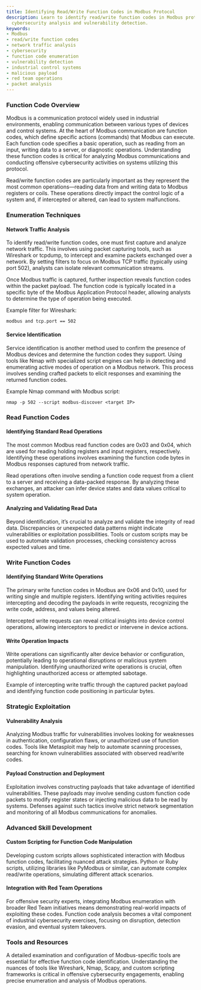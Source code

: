 ```yaml
---
title: Identifying Read/Write Function Codes in Modbus Protocol
description: Learn to identify read/write function codes in Modbus protocols for enhanced
  cybersecurity analysis and vulnerability detection.
keywords:
- Modbus
- read/write function codes
- network traffic analysis
- cybersecurity
- function code enumeration
- vulnerability detection
- industrial control systems
- malicious payload
- red team operations
- packet analysis
---
```


### Function Code Overview

Modbus is a communication protocol widely used in industrial environments, enabling communication between various types of devices and control systems. At the heart of Modbus communication are function codes, which define specific actions (commands) that Modbus can execute. Each function code specifies a basic operation, such as reading from an input, writing data to a server, or diagnostic operations. Understanding these function codes is critical for analyzing Modbus communications and conducting offensive cybersecurity activities on systems utilizing this protocol. 

Read/write function codes are particularly important as they represent the most common operations—reading data from and writing data to Modbus registers or coils. These operations directly impact the control logic of a system and, if intercepted or altered, can lead to system malfunctions.

### Enumeration Techniques

#### Network Traffic Analysis

To identify read/write function codes, one must first capture and analyze network traffic. This involves using packet capturing tools, such as Wireshark or tcpdump, to intercept and examine packets exchanged over a network. By setting filters to focus on Modbus TCP traffic (typically using port 502), analysts can isolate relevant communication streams.

Once Modbus traffic is captured, further inspection reveals function codes within the packet payload. The function code is typically located in a specific byte of the Modbus Application Protocol header, allowing analysts to determine the type of operation being executed. 

Example filter for Wireshark:
```
modbus and tcp.port == 502
```

#### Service Identification

Service identification is another method used to confirm the presence of Modbus devices and determine the function codes they support. Using tools like Nmap with specialized script engines can help in detecting and enumerating active modes of operation on a Modbus network. This process involves sending crafted packets to elicit responses and examining the returned function codes.

Example Nmap command with Modbus script:
```
nmap -p 502 --script modbus-discover <target IP>
```

### Read Function Codes

#### Identifying Standard Read Operations

The most common Modbus read function codes are 0x03 and 0x04, which are used for reading holding registers and input registers, respectively. Identifying these operations involves examining the function code bytes in Modbus responses captured from network traffic.

Read operations often involve sending a function code request from a client to a server and receiving a data-packed response. By analyzing these exchanges, an attacker can infer device states and data values critical to system operation.

#### Analyzing and Validating Read Data

Beyond identification, it’s crucial to analyze and validate the integrity of read data. Discrepancies or unexpected data patterns might indicate vulnerabilities or exploitation possibilities. Tools or custom scripts may be used to automate validation processes, checking consistency across expected values and time.

### Write Function Codes

#### Identifying Standard Write Operations

The primary write function codes in Modbus are 0x06 and 0x10, used for writing single and multiple registers. Identifying writing activities requires intercepting and decoding the payloads in write requests, recognizing the write code, address, and values being altered.

Intercepted write requests can reveal critical insights into device control operations, allowing interceptors to predict or intervene in device actions.

#### Write Operation Impacts

Write operations can significantly alter device behavior or configuration, potentially leading to operational disruptions or malicious system manipulation. Identifying unauthorized write operations is crucial, often highlighting unauthorized access or attempted sabotage.

Example of intercepting write traffic through the captured packet payload and identifying function code positioning in particular bytes.

### Strategic Exploitation

#### Vulnerability Analysis

Analyzing Modbus traffic for vulnerabilities involves looking for weaknesses in authentication, configuration flaws, or unauthorized use of function codes. Tools like Metasploit may help to automate scanning processes, searching for known vulnerabilities associated with observed read/write codes.

#### Payload Construction and Deployment

Exploitation involves constructing payloads that take advantage of identified vulnerabilities. These payloads may involve sending custom function code packets to modify register states or injecting malicious data to be read by systems. Defenses against such tactics involve strict network segmentation and monitoring of all Modbus communications for anomalies.

### Advanced Skill Development

#### Custom Scripting for Function Code Manipulation

Developing custom scripts allows sophisticated interaction with Modbus function codes, facilitating nuanced attack strategies. Python or Ruby scripts, utilizing libraries like PyModbus or similar, can automate complex read/write operations, simulating different attack scenarios.

#### Integration with Red Team Operations

For offensive security experts, integrating Modbus enumeration with broader Red Team initiatives means demonstrating real-world impacts of exploiting these codes. Function code analysis becomes a vital component of industrial cybersecurity exercises, focusing on disruption, detection evasion, and eventual system takeovers.

### Tools and Resources

A detailed examination and configuration of Modbus-specific tools are essential for effective function code identification. Understanding the nuances of tools like Wireshark, Nmap, Scapy, and custom scripting frameworks is critical in offensive cybersecurity engagements, enabling precise enumeration and analysis of Modbus operations.